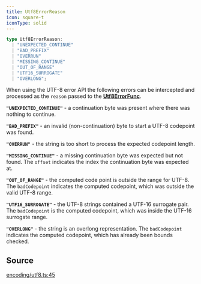 ```yaml
---
title: Utf8ErrorReason
icon: square-t
iconType: solid
---
```


```ts
type Utf8ErrorReason: 
  | "UNEXPECTED_CONTINUE"
  | "BAD_PREFIX"
  | "OVERRUN"
  | "MISSING_CONTINUE"
  | "OUT_OF_RANGE"
  | "UTF16_SURROGATE"
  | "OVERLONG";
```

When using the UTF-8 error API the following errors can be intercepted and processed as the `reason` passed to the
[**Utf8ErrorFunc**](/sdk/content/type-aliases/Utf8ErrorFunc).

**`"UNEXPECTED_CONTINUE"`** - a continuation byte was present where there was nothing to continue.

**`"BAD_PREFIX"`** - an invalid (non-continuation) byte to start a UTF-8 codepoint was found.

**`"OVERRUN"`** - the string is too short to process the expected codepoint length.

**`"MISSING_CONTINUE"`** - a missing continuation byte was expected but not found. The `offset` indicates the index
the continuation byte was expected at.

**`"OUT_OF_RANGE"`** - the computed code point is outside the range for UTF-8. The `badCodepoint` indicates the
computed codepoint, which was outside the valid UTF-8 range.

**`"UTF16_SURROGATE"`** - the UTF-8 strings contained a UTF-16 surrogate pair. The `badCodepoint` is the computed
codepoint, which was inside the UTF-16 surrogate range.

**`"OVERLONG"`** - the string is an overlong representation. The `badCodepoint` indicates the computed codepoint,
which has already been bounds checked.

## Source

[encoding/utf8.ts:45](https://github.com/dominant-strategies/quais.js/blob/191734f84dfad16356d604ee17f04ede3d7ccb03/src/encoding/utf8.ts#L45)
